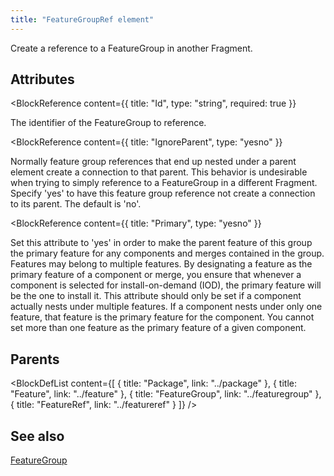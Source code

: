 ```yaml
---
title: "FeatureGroupRef element"
---
```



Create a reference to a FeatureGroup in another Fragment.


## Attributes

<BlockWrapper>

  <BlockReference
    content={{
      title: "Id",
      type: "string",
      required: true
    }}
  >
  The identifier of the FeatureGroup to reference.
  </BlockReference>

  <BlockReference
    content={{
      title: "IgnoreParent",
      type: "yesno"
    }}
  >
  Normally feature group references that end up nested under a parent element create a
   connection to that parent. This behavior is undesirable when trying to simply reference
   to a FeatureGroup in a different Fragment. Specify 'yes' to have this feature group
   reference not create a connection to its parent. The default is 'no'.
  </BlockReference>

  <BlockReference
    content={{
      title: "Primary",
      type: "yesno"
    }}
  >
  Set this attribute to 'yes' in order to make the parent feature of this group
   the primary feature for any components and merges contained in the group.
   Features may belong to multiple features. By designating a feature as the
   primary feature of a component or merge, you ensure that whenever a component is
   selected for install-on-demand (IOD), the primary feature will be the one to install
   it. This attribute should only be set if a component actually nests under multiple
   features. If a component nests under only one feature, that feature is the primary
   feature for the component. You cannot set more than one feature as the primary
   feature of a given component.
  </BlockReference>

</BlockWrapper>


## Parents

<BlockDefList content={[
    {
      title: "Package",
      link: "../package"
    },
    {
      title: "Feature",
      link: "../feature"
    },
    {
      title: "FeatureGroup",
      link: "../featuregroup"
    },
    {
      title: "FeatureRef",
      link: "../featureref"
    }
  ]}
/>

## See also
[FeatureGroup](../featuregroup)